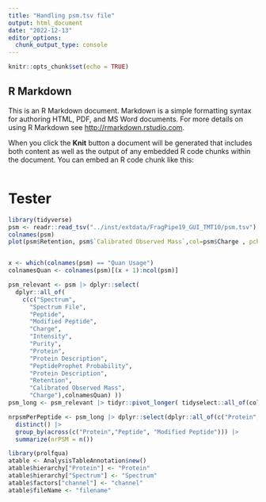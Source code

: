 ```yaml
---
title: "Handling psm.tsv file"
output: html_document
date: "2022-12-13"
editor_options: 
  chunk_output_type: console
---
```


```r
knitr::opts_chunk$set(echo = TRUE)
```

## R Markdown

This is an R Markdown document. Markdown is a simple formatting syntax for authoring HTML, PDF, and MS Word documents. For more details on using R Markdown see <http://rmarkdown.rstudio.com>.

When you click the **Knit** button a document will be generated that includes both content as well as the output of any embedded R code chunks within the document. You can embed an R code chunk like this:

```r
```

# Tester

```r
library(tidyverse)
psm <- readr::read_tsv("../inst/extdata/FragPipe19_GUI_TMT10/psm.tsv")
colnames(psm)
plot(psm$Retention, psm$`Calibrated Observed Mass`,col=psm$Charge , pch = ".")


x <- which(colnames(psm) == "Quan Usage")
colnamesQuan <- colnames(psm)[(x + 1):ncol(psm)]

psm_relevant <- psm |> dplyr::select(
  dplyr::all_of(
    c(c("Spectrum",
      "Spectrum File",
      "Peptide",
      "Modified Peptide",
      "Charge",
      "Intensity",
      "Purity",
      "Protein",
      "Protein Description",
      "PeptideProphet Probability",
      "Protein Description",
      "Retention",
      "Calibrated Observed Mass",
      "Charge"),colnamesQuan) ))
psm_long <- psm_relevant |> tidyr::pivot_longer( tidyselect::all_of(colnamesQuan), values_to = "abundance", names_to = "channel")


```


```r






nrpsmPerPeptide <- psm_long |> dplyr::select(dplyr::all_of(c("Protein","Peptide", "Modified Peptide", "Spectrum"))) |>
  distinct() |>
  group_by(across(c("Protein","Peptide", "Modified Peptide"))) |>
  summarize(nrPSM = n())

library(prolfqua)
atable <- AnalysisTableAnnotation$new()
atable$hierarchy["Protein"] <- "Protein"
atable$hierarchy["Spectrum"] <- "Spectrum"
atable$factors["channel"] <- "channel"
atable$fileName <- "filename"



```
